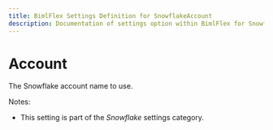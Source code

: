 ```yaml
---
title: BimlFlex Settings Definition for SnowflakeAccount
description: Documentation of settings option within BimlFlex for SnowflakeAccount
---
```

<head>
  <meta name="varigenceProduct" content="BimlFlex"></meta>
  <meta name="varigenceArticleType" content="Reference"></meta>
</head>

# Account

The Snowflake account name to use.

Notes:

* This setting is part of the *Snowflake* settings category.

